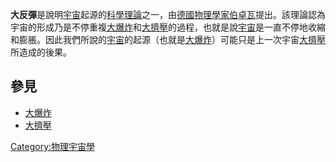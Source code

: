 '''大反彈'''是說明[[宇宙|宇宙]]起源的[[科學|科學]][[理論|理論]]之一，由[[德國|德國]][[物理學家|物理學家]][[伯卓瓦|伯卓瓦]]提出。該理論認為宇宙的形成乃是不停重複[[大爆炸|大爆炸]]和[[大擠壓|大擠壓]]的過程，也就是說[[宇宙|宇宙]]是一直不停地收縮和膨脹。因此我們所說的[[宇宙|宇宙]]的起源（也就是[[大爆炸|大爆炸]]）可能只是上一次宇宙[[大擠壓|大擠壓]]所造成的後果。

==參見==
*[[大爆炸|大爆炸]]
*[[大擠壓|大擠壓]]

{{物理小作品}}
{{cosmology}}
[[Category:物理宇宙學|Category:物理宇宙學]]